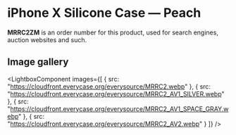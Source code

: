 
# iPhone X Silicone Case — Peach

<Callout type='info' emoji='👉🏻'>**MRRC2ZM** is an order number for this product, used for search engines, auction websites and such.</Callout>

## Image gallery

<LightboxComponent
    images={[
      {
        src: "https://cloudfront.everycase.org/everysource/MRRC2.webp"
      },
      {
        src: "https://cloudfront.everycase.org/everysource/MRRC2_AV1_SILVER.webp"
      },
      {
        src: "https://cloudfront.everycase.org/everysource/MRRC2_AV1_SPACE_GRAY.webp"
      },
      {
        src: "https://cloudfront.everycase.org/everysource/MRRC2_AV2.webp"
      }
    ]}
  />
